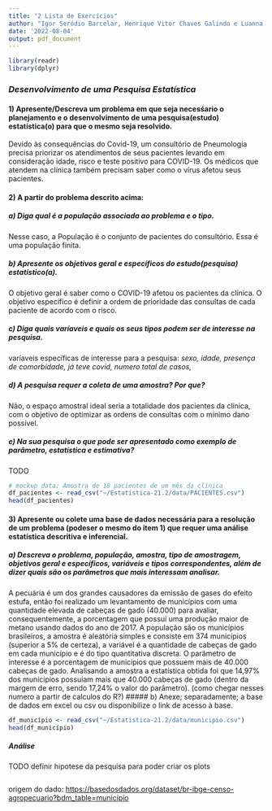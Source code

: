 ```yaml
---
title: "2 Lista de Exercícios"
author: "Igor Seródio Barcelar, Henrique Vitor Chaves Galindo e Luanna Leonel de Farias Silva"
date: '2022-08-04'
output: pdf_document
---
```


```r

library(readr)
library(dplyr)
```


### *Desenvolvimento de uma Pesquisa Estatística*

#### 1) Apresente/Descreva um problema em que seja necesśario o planejamento e o desenvolvimento de uma pesquisa(estudo) estatística(o) para que o mesmo seja resolvido.

Devido às consequências do Covid-19, um consultório de Pneumologia precisa priorizar os atendimentos de seus pacientes levando em consideração idade, risco e teste positivo para COVID-19. Os médicos que atendem na clínica também precisam saber como o vírus afetou seus pacientes.

#### 2) A partir do problema descrito acima:

##### a) Diga qual é a população associada ao problema e o tipo.

Nesse caso, a População é o conjunto de pacientes do consultório. Essa é uma população finita.

##### b) Apresente os objetivos geral e específicos do estudo(pesquisa) estatístico(a).

O objetivo geral é saber como o COVID-19 afetou os pacientes da clínica. O objetivo específico é definir a ordem de prioridade das consultas de cada paciente de acordo com o risco.

##### c) Diga quais varíaveis e quais os seus tipos podem ser de interesse na pesquisa.

varíaveis específicas de interesse para a pesquisa: *sexo, idade, presença de comorbidade, já teve covid, numero total de casos,*

##### d) A pesquisa requer a coleta de uma amostra? Por que?

Não, o espaço amostral ideal seria a totalidade dos pacientes da clínica, com o objetivo de optimizar as ordens de consultas com o mínimo dano possível.

##### e) Na sua pesquisa o que pode ser apresentado como exemplo de *parâmetro*, *estatística* e *estimativa*? 
TODO

```r
# mockup data: Amostra de 18 pacientes de um mês da clínica
df_pacientes <- read_csv("~/Estatistica-21.2/data/PACIENTES.csv")
head(df_pacientes)
```

#### 3) Apresente ou colete uma base de dados necessária para a resolução de um problema (podeser o mesmo do item 1) que requer uma análise estatística descritiva e inferencial.

##### a) Descreva o problema, população, amostra, tipo de amostragem, objetivos geral e específicos, variáveis e tipos correspondentes, além de dizer quais são os parâmetros que mais interessam analisar.

A pecuária é um dos grandes causadores da emissão de gases do efeito estufa, então foi realizado um levantamento de municípios com uma quantidade elevada de cabeças de gado (40.000) para avaliar, consequentemente, a porcentagem que possui uma produção maior de metano usando dados do ano de 2017. A população são os municípios brasileiros, a amostra é aleatória simples e consiste em 374 municípios (superior a 5% de certeza), a variável é a quantidade de cabeças de gado em cada município e é do tipo quantitativa discreta. O parâmetro de interesse é a porcentagem de municípios que possuem mais de 40.000 cabeças de gado. Analisando a amostra a estatística obtida foi que 14,97% dos munícipios possuiam mais que 40.000 cabeças de gado (dentro da margem de erro, sendo 17,24% o valor do parâmetro).
(como chegar nesses numero a partir de calculos do R?)
##### b) Anexe; separadamente; a base de dados em excel ou csv ou disponibilize o link de acesso à base.

```r
df_município <- read_csv("~/Estatistica-21.2/data/municipio.csv")
head(df_município)
```

##### Análise
TODO  definir hipotese da pesquisa para poder criar os plots
```r

```






origem do dado: <https://basedosdados.org/dataset/br-ibge-censo-agropecuario?bdm_table=municipio>
